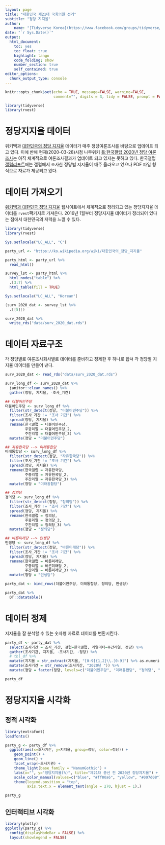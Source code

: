 ```yaml
---
layout: page
title: "대한민국 제21대 국회의원 선거"
subtitle: "정당 지지율"
author:
    name: "[Tidyverse Korea](https://www.facebook.com/groups/tidyverse/)"
date: "`r Sys.Date()`"
output:
  html_document: 
    toc: yes
    toc_float: true
    highlight: tango
    code_folding: show
    number_section: true
    self_contained: true
editor_options: 
  chunk_output_type: console
---
```


```r
knitr::opts_chunk$set(echo = TRUE, message=FALSE, warning=FALSE,
                      comment="", digits = 3, tidy = FALSE, prompt = FALSE, fig.align = 'center')

library(tidyverse)
library(rvest)

```

# 정당지지율 데이터 {#party-approval}

위키백과 [대한민국의 정당 지지율](https://ko.wikipedia.org/wiki/%EB%8C%80%ED%95%9C%EB%AF%BC%EA%B5%AD%EC%9D%98_%EC%A0%95%EB%8B%B9_%EC%A7%80%EC%A7%80%EC%9C%A8) 데이터가 매주 정당여론조사를 바탕으로 업데이트 되고 있다. 이에 반해 현재(2020-03-28)시점 나무위키 [틀:한국갤럽 2020년 정당 여론조사](https://namu.wiki/w/%ED%8B%80:%ED%95%9C%EA%B5%AD%EA%B0%A4%EB%9F%BD%202020%EB%85%84%20%EC%A0%95%EB%8B%B9%20%EC%97%AC%EB%A1%A0%EC%A1%B0%EC%82%AC)는 아직 체계적으로 여론조사결과가 업데이트 되고 있지는 못하고 있다. 한국갤럽 [갤럽리포트](https://www.gallup.co.kr/gallupdb/report.asp)에는 갤럽에서 조사한 정당별 지지율이 매주 올라오고 있으나 PDF 파일 형식으로 자료가 제공되고 있다.

# 데이터 가져오기 {#party-approval-ingest}

[위키백과 대한민국 정당 지지율](https://ko.wikipedia.org/wiki/대한민국의_정당_지지율) 웹사이트에서 체계적으로 정리되고 있는 정당지지율 데이터를 `rvest`팩키지로 가져온다. 2016년 1월부터 정당지지율 데이터가 정리되어 있다는 점에서 대한민국의 저력을 느낄 수 있다.

```r
library(tidyverse)
library(rvest)

Sys.setlocale("LC_ALL", "C")

party_url <- "https://ko.wikipedia.org/wiki/대한민국의_정당_지지율"

party_html <- party_url %>% 
  read_html()

survey_lst <- party_html %>% 
  html_nodes("table") %>% 
  .[3:7] %>% 
  html_table(fill = TRUE)

Sys.setlocale("LC_ALL", "Korean")

(surv_2020_dat <- survey_lst %>% 
  .[[5]])

surv_2020_dat %>% 
  write_rds("data/surv_2020_dat.rds")

```


# 데이터 자료구조 {#party-approval-data-structure}

각 정당별로 여론조사회사별로 데이터를 준비하고 정제한 후 하나로 합쳐 각 정당별 지지율 데이터를 만들어 낸다.

```r
surv_2020_dat <- read_rds("data/surv_2020_dat.rds")

surv_long_df <- surv_2020_dat %>% 
  janitor::clean_names() %>% 
  gather(정당, 지지율, -조사_기간)

## 더불어민주당
더불어민주당 <- surv_long_df %>% 
  filter(str_detect(정당, "더불어민주당")) %>% 
  filter(조사_기간 != "조사 기간") %>% 
  spread(정당, 지지율) %>% 
  rename(한국갤럽 = 더불어민주당,
         주중리얼 = 더불어민주당_2,
         주간리얼 = 더불어민주당_3) %>% 
  mutate(정당 = "더불어민주당")

## 자유한국당 --> 미래통합당
미래통합당 <- surv_long_df %>% 
  filter(str_detect(정당, "자유한국당")) %>% 
  filter(조사_기간 != "조사 기간") %>% 
  spread(정당, 지지율) %>% 
  rename(한국갤럽 = 자유한국당,
         주중리얼 = 자유한국당_2,
         주간리얼 = 자유한국당_3) %>% 
  mutate(정당 = "미래통합당")

## 정의당
정의당 <- surv_long_df %>% 
  filter(str_detect(정당, "정의당")) %>% 
  filter(조사_기간 != "조사 기간") %>% 
  spread(정당, 지지율) %>% 
  rename(한국갤럽 = 정의당,
         주중리얼 = 정의당_2,
         주간리얼 = 정의당_3) %>% 
  mutate(정당 = "정의당")

## 바른미래당 --> 민생당
민생당 <- surv_long_df %>% 
  filter(str_detect(정당, "바른미래당")) %>% 
  filter(조사_기간 != "조사 기간") %>% 
  spread(정당, 지지율) %>% 
  rename(한국갤럽 = 바른미래당,
         주중리얼 = 바른미래당_2,
         주간리얼 = 바른미래당_3) %>% 
  mutate(정당 = "민생당")

party_dat <- bind_rows(더불어민주당, 미래통합당, 정의당, 민생당)

party_dat %>% 
  DT::datatable()
```


# 데이터 정제 {#party-approval-clean}

지지율을 잘 분석할 수 있는 숫자형 자료로 데이터를 변환시킨다.

```r
party_df <- party_dat %>% 
  select(조사기간 = 조사_기간, 갤럽=한국갤럽, 리얼미터=주간리얼, 정당) %>% 
  gather(조사기관, 지지율, -조사기간, -정당) %>% 
  # tbl_df %>% 
  mutate(지지율 = str_extract(지지율, "[0-9]{1,2}\\.[0-9]") %>% as.numeric) %>% 
  mutate(조사기간 = str_remove(조사기간, "2020년 ")) %>% 
  mutate(정당 = factor(정당, levels=c("더불어민주당", "미래통합당", "정의당", "민생당")))

party_df
```


# 정당지지율 시각화 {#party-approval-viz}

## 정적 시각화 {#party-approval-viz-static}

```r
library(extrafont)
loadfonts()

party_g <- party_df %>% 
  ggplot(aes(x=조사기간, y=지지율, group=정당, color=정당)) +
    geom_point() +
    geom_line() +
    facet_wrap(~조사기관) +
    theme_light(base_family = "NanumGothic") +
    labs(x="", y="정당지지율(%)", title="제21대 총선 전 2020년 정당지지율") +
    scale_color_manual(values=c("blue", "#ff00a6", "yellow", "#007d08")) +
    theme(legend.position = "top",
          axis.text.x = element_text(angle = 270, hjust = 1),)

party_g
```

## 인터랙티브 시각화 {#party-approval-viz-interactive}

```r
library(plotly)
ggplotly(party_g) %>% 
  config(displayModeBar = FALSE) %>% 
  layout(showlegend = FALSE)
```